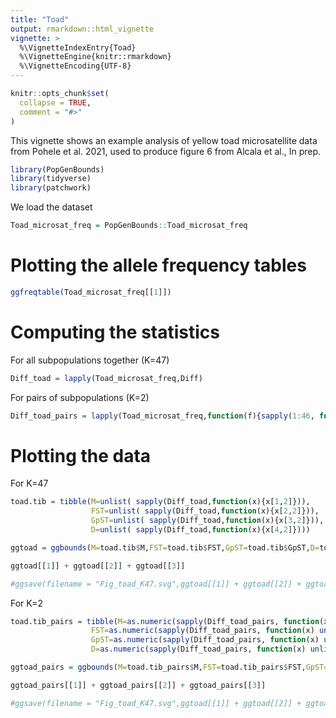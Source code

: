 ```yaml
---
title: "Toad"
output: rmarkdown::html_vignette
vignette: >
  %\VignetteIndexEntry{Toad}
  %\VignetteEngine{knitr::rmarkdown}
  %\VignetteEncoding{UTF-8}
---
```


```r
knitr::opts_chunk$set(
  collapse = TRUE,
  comment = "#>"
)
```

This vignette shows an example analysis of yellow toad microsatellite data from Pohele et al. 2021, used to produce figure 6 from Alcala et al., In prep.

```r
library(PopGenBounds)
library(tidyverse)
library(patchwork)
```

We load the dataset
```r
Toad_microsat_freq = PopGenBounds::Toad_microsat_freq
```

# Plotting the allele frequency tables
```r
ggfreqtable(Toad_microsat_freq[[1]])
```

# Computing the statistics
For all subpopulations together (K=47)
```r
Diff_toad = lapply(Toad_microsat_freq,Diff)
```

For pairs of subpopulations (K=2)
```r
Diff_toad_pairs = lapply(Toad_microsat_freq,function(f){sapply(1:46, function(i){ sapply((i+1):47, function(j) Diff(f[c(i,j),])$value)})} )
```


# Plotting the data
For K=47
```r
toad.tib = tibble(M=unlist( sapply(Diff_toad,function(x){x[1,2]})),
                  FST=unlist( sapply(Diff_toad,function(x){x[2,2]})),
                  GpST=unlist( sapply(Diff_toad,function(x){x[3,2]})),
                  D=unlist( sapply(Diff_toad,function(x){x[4,2]})))

ggtoad = ggbounds(M=toad.tib$M,FST=toad.tib$FST,GpST=toad.tib$GpST,D=toad.tib$D,K=47)

ggtoad[[1]] + ggtoad[[2]] + ggtoad[[3]]

#ggsave(filename = "Fig_toad_K47.svg",ggtoad[[1]] + ggtoad[[2]] + ggtoad[[3]],height = 3,width=3*3)
```

For K=2

```r
toad.tib_pairs = tibble(M=as.numeric(sapply(Diff_toad_pairs, function(x) unlist(sapply(x,function(y){y[1,]})))),
                  FST=as.numeric(sapply(Diff_toad_pairs, function(x) unlist(sapply(x,function(y){y[2,]})))),
                  GpST=as.numeric(sapply(Diff_toad_pairs, function(x) unlist(sapply(x,function(y){y[3,]})))),
                  D=as.numeric(sapply(Diff_toad_pairs, function(x) unlist(sapply(x,function(y){y[4,]})))) )

ggtoad_pairs = ggbounds(M=toad.tib_pairs$M,FST=toad.tib_pairs$FST,GpST=toad.tib_pairs$GpST,D=toad.tib_pairs$D,K=2)

ggtoad_pairs[[1]] + ggtoad_pairs[[2]] + ggtoad_pairs[[3]]

#ggsave(filename = "Fig_toad_K47.svg",ggtoad[[1]] + ggtoad[[2]] + ggtoad[[3]],height = 3,width=3*3)
```
